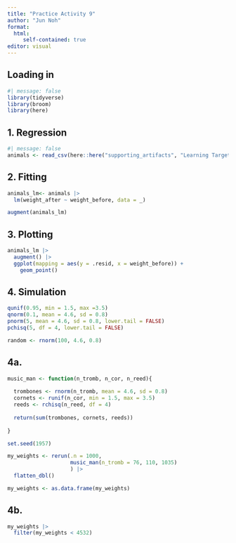 ```yaml
---
title: "Practice Activity 9"
author: "Jun Noh"
format: 
  html:
     self-contained: true
editor: visual
---
```


## Loading in

```r
#| message: false
library(tidyverse)
library(broom)
library(here)
```

## 1. Regression

```r
#| message: false
animals <- read_csv(here::here("supporting_artifacts", "Learning Targets", "Practice_Activity_9", "mystery_animal.csv"))
```

## 2. Fitting

```r
animals_lm<- animals |> 
  lm(weight_after ~ weight_before, data = _)
```

```r
augment(animals_lm)
```

## 3. Plotting

```r
animals_lm |> 
  augment() |> 
  ggplot(mapping = aes(y = .resid, x = weight_before)) +
    geom_point()
```

## 4. Simulation

```r
qunif(0.95, min = 1.5, max =3.5)
qnorm(0.1, mean = 4.6, sd = 0.8)
pnorm(5, mean = 4.6, sd = 0.8, lower.tail = FALSE)
pchisq(5, df = 4, lower.tail = FALSE)

random <- rnorm(100, 4.6, 0.8)
```

## 4a.

```r
music_man <- function(n_tromb, n_cor, n_reed){
  
  trombones <- rnorm(n_tromb, mean = 4.6, sd = 0.8)
  cornets <- runif(n_cor, min = 1.5, max = 3.5)
  reeds <- rchisq(n_reed, df = 4)
  
  return(sum(trombones, cornets, reeds))
  
}

set.seed(1957)

my_weights <- rerun(.n = 1000, 
                    music_man(n_tromb = 76, 110, 1035)
                    ) |> 
  flatten_dbl()

my_weights <- as.data.frame(my_weights)


```

## 4b.

```r
my_weights |> 
  filter(my_weights < 4532)
```

